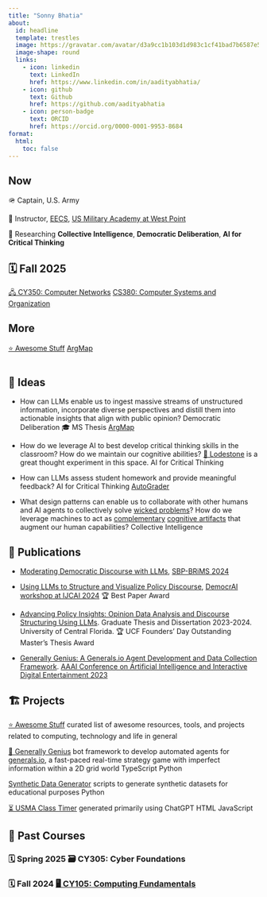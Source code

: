 ```yaml
---
title: "Sonny Bhatia"
about:
  id: headline
  template: trestles
  image: https://gravatar.com/avatar/d3a9cc1b103d1d983c1cf41bad7b6587e5efd5a2525866b9fce14dcb5f949fcf?size=512
  image-shape: round
  links:
    - icon: linkedin
      text: LinkedIn
      href: https://www.linkedin.com/in/aadityabhatia/
    - icon: github
      text: Github
      href: https://github.com/aadityabhatia
    - icon: person-badge
      text: ORCID
      href: https://orcid.org/0000-0001-9953-8684
format:
  html:
    toc: false
---
```


::: {#headline}

## Now

🪖 Captain, U.S. Army

🏫 Instructor, [EECS](https://www.westpoint.edu/academics/departments/electrical-engineering-and-computer-science), [US Military Academy at West Point](https://www.westpoint.edu/)

🔎 Researching [**Collective Intelligence**]{.badge .text-bg-secondary}, [**Democratic Deliberation**]{.badge .text-bg-secondary}, [**AI for Critical Thinking**]{.badge .text-bg-secondary}


## 🗓️ Fall 2025

[🖧 CY350: Computer Networks](https://cy350.bhatia.dev/){.btn .btn-primary .disabled} [<i class="bi bi-cpu"></i> CS380: Computer Systems and Organization](https://cs380.bhatia.dev/){.btn .btn-primary .disabled}

## More

[⭐ Awesome Stuff](/awesome "curated list of awesome resources, tools, and projects related to computing, technology and life in general"){.btn .btn-primary} [<i class="bi bi-diagram-3"></i> ArgMap](https://argmap.bhatia.dev/ "🎓 MS Thesis Project"){.btn .btn-primary}

:::

<div style="margin-top: 3em;"></div>


## 🧠 Ideas

- How can LLMs enable us to ingest massive streams of unstructured information, incorporate diverse perspectives and distill them into actionable insights that align with public opinion? [Democratic Deliberation]{.badge .text-bg-secondary} [🎓 MS Thesis]{.badge .text-bg-secondary} [<i class="bi bi-diagram-3"></i> ArgMap](https://argmap.bhatia.dev/){.btn .btn-primary}

- How do we leverage AI to best develop critical thinking skills in the classroom? How do we maintain our cognitive abilities? [🌿 Lodestone](https://maggieappleton.com/lodestone/) is a great thought experiment in this space. [AI for Critical Thinking]{.badge .text-bg-secondary}

- How can LLMs assess student homework and provide meaningful feedback? [AI for Critical Thinking]{.badge .text-bg-secondary} [<i class="bi bi-github"></i> AutoGrader](https://github.com/aadityabhatia/autograder){.btn .btn-primary}

- What design patterns can enable us to collaborate with other humans and AI agents to collectively solve [wicked problems](https://en.m.wikipedia.org/wiki/Wicked_problem)? How do we leverage machines to act as [complementary](https://nautil.us/will-ai-harm-us-better-to-ask-how-well-reckon-with-our-hybrid-nature-236098/) [cognitive artifacts](https://doi.org/10.1007/BF02032391) that augment our human capabilities? [Collective Intelligence]{.badge .text-bg-secondary}


## 📜 Publications

- [Moderating Democratic Discourse with LLMs](https://link.springer.com/chapter/10.1007/978-3-031-72241-7_12), [SBP-BRiMS 2024](https://sbp-brims.org/2024/)

- [Using LLMs to Structure and Visualize Policy Discourse](https://doi.org/10.1007/978-981-97-9536-9_5), [DemocrAI workshop at IJCAI 2024](https://sites.google.com/view/democrai2024) [🏆 Best Paper Award]{.badge .text-bg-success}

- [Advancing Policy Insights: Opinion Data Analysis and Discourse Structuring Using LLMs](https://stars.library.ucf.edu/etd2023/204/). Graduate Thesis and Dissertation 2023-2024. University of Central Florida. [🏆 UCF Founders' Day Outstanding Master's Thesis Award]{.badge .text-bg-success}

- [Generally Genius: A Generals.io Agent Development and Data Collection Framework](https://ojs.aaai.org/index.php/AIIDE/article/view/27536). [AAAI Conference on Artificial Intelligence and Interactive Digital Entertainment 2023](http://aiide.org/)


## 🏗️ Projects

[⭐ Awesome Stuff](/awesome){.btn .btn-primary} curated list of awesome resources, tools, and projects related to computing, technology and life in general


[🤖 Generally Genius](https://corsaircoalition.github.io/){.btn .btn-primary} bot framework to develop automated agents for [generals.io](https://generals.io/), a fast-paced real-time strategy game with imperfect information within a 2D grid world [TypeScript]{.badge .text-bg-secondary} [Python]{.badge .text-bg-secondary}

[<i class="bi bi-github"></i> Synthetic Data Generator](https://github.com/aadityabhatia/synthetic-dataset-generators){.btn .btn-primary} scripts to generate synthetic datasets for educational purposes [Python]{.badge .text-bg-secondary}

[⏳ USMA Class Timer](https://classtime.bhatia.dev/){.btn .btn-primary} generated primarily using ChatGPT [HTML]{.badge .text-bg-secondary} [JavaScript]{.badge .text-bg-secondary}


## 🏫 Past Courses

### 🗓️ Spring 2025 [🗃️ CY305: Cyber Foundations]{.btn .btn-primary .disabled}

### 🗓️ Fall 2024 [🖥️ CY105: Computing Fundamentals](https://cy105.bhatia.dev/){.btn .btn-primary}

